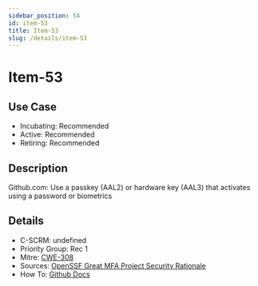 ```yaml
---
sidebar_position: 54
id: item-53
title: Item-53
slug: /details/item-53
---
```


# Item-53

## Use Case

- Incubating: Recommended
- Active: Recommended
- Retiring: Recommended

## Description

Github.com: Use a passkey (AAL2) or hardware key (AAL3) that activates using a password or biometrics

## Details

- C-SCRM: undefined
- Priority Group: Rec 1
- Mitre: [CWE-308](https://cwe.mitre.org/data/definitions/308.html)
- Sources: [OpenSSF Great MFA Project Security Rationale](https://github.com/ossf/great-mfa-project/blob/main/security-rationale.md)
- How To: [Github Docs](https://docs.github.com/en/authentication/securing-your-account-with-two-factor-authentication-2fa/configuring-two-factor-authentication#configuring-two-factor-authentication-using-a-passkey)

